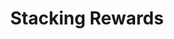 ---
title: Stacking Rewards
index: true
description: Provides information on recent rewards, recipients, and total earned amounts.
---